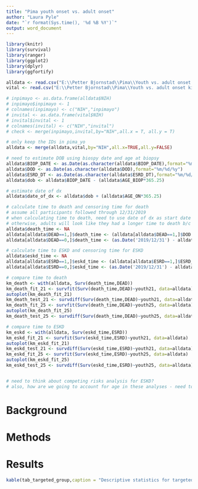 ```yaml
---
title: "Pima youth onset vs. adult onset"
author: "Laura Pyle"
date: "`r format(Sys.time(), '%d %B %Y')`"
output: word_document
---
```


```r

library(knitr)
library(survival)
library(ranger)
library(ggplot2)
library(dplyr)
library(ggfortify)

alldata <- read.csv("E:\\Petter Bjornstad\\Pima\\Youth vs. adult onset kidney disease\\Data_raw\\pima_yo.csv")
vital <- read.csv("E:\\Petter Bjornstad\\Pima\\Youth vs. adult onset kidney disease\\Data_raw\\Vital Status.csv")

# inpimayo <- as.data.frame(alldata$NIH)
# inpimayo$inpimayo <- 1
# colnames(inpimayo) <- c("NIH","inpimayo")
# invital <- as.data.frame(vital$NIH)
# invital$invital <- 1
# colnames(invital) <- c("NIH","invital")
# check <- merge(inpimayo,invital,by="NIH",all.x = T, all.y = T)

# only keep the IDs in pima_yo
alldata <- merge(alldata,vital,by="NIH",all.x=TRUE,all.y=FALSE)

# need to estimate DOB using biospy date and age at biopsy
alldata$BIOP_DATE <- as.Date(as.character(alldata$BIOP_DATE),format="%m/%d/%Y")
alldata$DOD <- as.Date(as.character(alldata$DOD),format="%m/%d/%y")
alldata$ESRD_DT <- as.Date(as.character(alldata$ESRD_DT),format="%m/%d/%y")
alldata$dob <- alldata$BIOP_DATE - (alldata$AGE_BIOP*365.25)

# estimate date of dx
alldata$date_of_dx <- alldata$dob + (alldata$AGE_ON*365.25)

# calculate time to death and censoring time for death
# assume all participants followed through 12/31/2019
# when calculating time to death, need to use date of dx as start date
# otherwise, adults will look like they had a longer time to death b/c they had a longer time to dx
alldata$death_time <- NA
alldata[alldata$DEAD==1,]$death_time <- (alldata[alldata$DEAD==1,]$DOD - alldata[alldata$DEAD==1,]$date_of_dx)/365.25
alldata[alldata$DEAD==0,]$death_time <- (as.Date('2019/12/31') - alldata[alldata$DEAD==0,]$date_of_dx)/365.25

# calculate time to ESKD and censoring time for ESKD
alldata$eskd_time <- NA
alldata[alldata$ESRD==1,]$eskd_time <- (alldata[alldata$ESRD==1,]$ESRD_DT - alldata[alldata$ESRD==1,]$date_of_dx)/365.25
alldata[alldata$ESRD==0,]$eskd_time <- (as.Date('2019/12/31') - alldata[alldata$ESRD==0,]$date_of_dx)/365.25

# compare time to death
km_death <- with(alldata, Surv(death_time,DEAD))
km_death_fit_21 <- survfit(Surv(death_time,DEAD)~youth21, data=alldata)
autoplot(km_death_fit_21)
km_death_test_21 <- survdiff(Surv(death_time,DEAD)~youth21, data=alldata)
km_death_fit_25 <- survfit(Surv(death_time,DEAD)~youth25, data=alldata)
autoplot(km_death_fit_25)
km_death_test_25 <- survdiff(Surv(death_time,DEAD)~youth25, data=alldata)

# compare time to ESKD
km_eskd <- with(alldata, Surv(eskd_time,ESRD))
km_eskd_fit_21 <- survfit(Surv(eskd_time,ESRD)~youth21, data=alldata)
autoplot(km_eskd_fit_21)
km_eskd_test_21 <- survdiff(Surv(eskd_time,ESRD)~youth21, data=alldata)
km_eskd_fit_25 <- survfit(Surv(eskd_time,ESRD)~youth25, data=alldata)
autoplot(km_eskd_fit_25)
km_eskd_test_25 <- survdiff(Surv(eskd_time,ESRD)~youth25, data=alldata)


# need to think about competing risks analysis for ESKD?
# also, how are we going to account for age in these analyses - need to adjust

```

# Background


# Methods


# Results


```r
kable(tab_targeted_group,caption = "Descriptive statistics for targeted metabolites, by group.")
```
